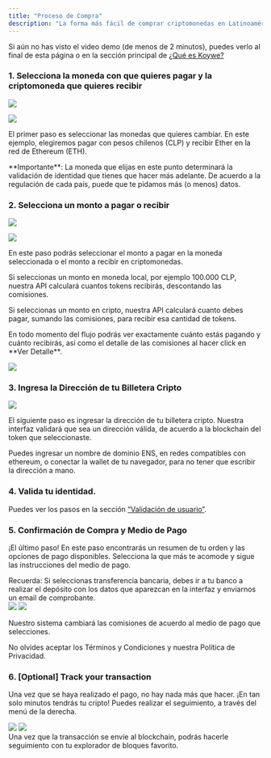 ```yaml
---
title: "Proceso de Compra"
description: "La forma más fácil de comprar criptomonedas en Latinoamérica"
---
```


Si aún no has visto el video demo (de menos de 2 minutos), puedes verlo al final de esta página o en la sección principal de [¿Qué es Koywe?](/sobre-koywe/que-es-koywe)

### 1. Selecciona la moneda con que quieres pagar y la criptomoneda que quieres recibir

![](/images/purchasing-process-1.png)

![](/images/purchasing-process-2.png)

El primer paso es seleccionar las monedas que quieres cambiar. En este ejemplo, elegiremos pagar con pesos chilenos (CLP) y recibir Ether en la red de Ethereum (ETH).

<Warning>
  **Importante**: La moneda que elijas en este punto determinará la validación
  de identidad que tienes que hacer más adelante. De acuerdo a la regulación de
  cada país, puede que te pidamos más (o menos) datos.
</Warning>

### 2. Selecciona un monto a pagar o recibir

![](/images/purchasing-process-3.png)

![](/images/purchasing-process-4.png)

En este paso podrás seleccionar el monto a pagar en la moneda seleccionada o el monto a recibir en criptomonedas.

Si seleccionas un monto en moneda local, por ejemplo 100.000 CLP, nuestra API calculará cuantos tokens recibirás, descontando las comisiones.

Si seleccionas un monto en cripto, nuestra API calculará cuanto debes pagar, sumando las comisiones, para recibir esa cantidad de tokens.

<Info>
  En todo momento del flujo podrás ver exactamente cuánto estás pagando y cuánto
  recibirás, así como el detalle de las comisiones al hacer click en **Ver
  Detalle**.
</Info>

![](/images/purchasing-process-5.png)

### 3. Ingresa la Dirección de tu Billetera Cripto

![](/images/purchasing-process-6.png)

El siguiente paso es ingresar la dirección de tu billetera cripto. Nuestra interfaz validará que sea un dirección válida, de acuerdo a la blockchain del token que seleccionaste.

<Info>
  Puedes ingresar un nombre de dominio ENS, en redes compatibles con ethereum, o
  conectar la wallet de tu navegador, para no tener que escribir la dirección a
  mano.
</Info>

### 4. Valida tu identidad.

Puedes ver los pasos en la sección [“Validación de usuario”](/sobre-koywe/que-es-koywe/validacion-de-usario).

### 5. Confirmación de Compra y Medio de Pago

¡El último paso! En este paso encontrarás un resumen de tu orden y las opciones de pago disponibles. Selecciona la que más te acomode y sigue las instrucciones del medio de pago.

<Info>
  Recuerda: Si seleccionas transferencia bancaria, debes ir a tu banco a
  realizar el depósito con los datos que aparezcan en la interfaz y enviarnos un
  email de comprobante.
</Info>

<Frame>
  <div className="flex space-x-2">
    <img src="/images/purchasing-process-16.png" />
    <img src="/images/purchasing-process-17.png" />
  </div>
</Frame>

Nuestro sistema cambiará las comisiones de acuerdo al medio de pago que selecciones.

No olvides aceptar los Términos y Condiciones y nuestra Política de Privacidad.

### 6\. \[Optional\] Track your transaction

Una vez que se haya realizado el pago, no hay nada más que hacer. ¡En tan solo minutos tendrás tu cripto! Puedes realizar el seguimiento, a través del menú de la derecha.

<Frame>
  <div className="flex space-x-2">
    <img src="/images/purchasing-process-18.png" />
    <img src="/images/purchasing-process-19.png" />
  </div>
</Frame>

<Info>
  Una vez que la transacción se envíe al blockchain, podrás hacerle seguimiento
  con tu explorador de bloques favorito.
</Info>
